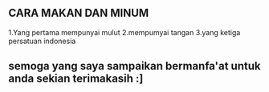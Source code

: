 ## CARA MAKAN DAN MINUM
1.Yang pertama mempunyai mulut 
2.mempumyai tangan 
3.yang ketiga persatuan indonesia


## semoga yang saya sampaikan bermanfa'at untuk anda sekian terimakasih :]
